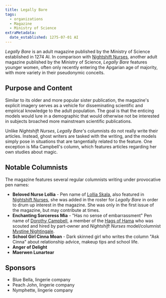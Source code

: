 ```yaml
---
title: Legally Bare
tags:
  - organizations
  - Magazine
  - Ministry of Science
extraMetadata:
  date_established: 1275-07-01 AI
---
```



_Legally Bare_ is an adult magazine published by the Ministry of Science
established in 1274 AI. In comparison with
[Nightshift Nurses](./nightshift-nurses.mdx), another adult
magazine published by the Ministry of Science, _Legally Bare_ features younger
women, often only recently entering the Apgarian age of majority, with more
variety in their pseudonymic conceits.

## Purpose and Content

Similar to its older and more popular sister publication, the magazine's
explicit imagery serves as a vehicle for disseminating scientific and empirical
knowledge to the adult population. The goal is that the enticing models would
lure in a demographic that would otherwise not be interested in subjects
broached more mainstream scientific publications.

Unlike _Nightshift Nurses_, _Legally Bare_'s columnists do not really write
their articles. Instead, ghost writers are tasked with the writing, and the
models simply pose in situations that are tangentially related to the feature.
One exception is Mia Campbell's column, which features articles regarding her
own studies about magic.

## Notable Columnists

<Stub />

The magazine features several regular columnists writing under provocative pen
names:

- **Beloved Nurse Lollia** - Pen name of
  [Lollia Skala](../characters/lollia-skala.mdx), also featured in
  [Nightshift Nurses](./nightshift-nurses.mdx), she was added in
  the roster for _Legally Bare_ in order to drum up interest in the magazine.
  She was only in the first issue of the magazine, but may contribute at times.
- **Enchanting Sorceress Mia** - "Has no sense of embarrassment" Pen name of
  [Dorothy Campbell](../characters/dorothy-campbell.mdx), a member of the
  [Hags of Hama](./hags-of-hama.mdx) who was scouted and hired by
  part-owner and _Nightshift Nurses_ model/columnist
  [Mystine Nightingale](../characters/mystine-nightingale.mdx).
- **School Girl Cinna Moan** - Dark skinned girl who writes the column "Ask
  Cinna" about relationship advice, makeup tips and school life.
- **Anger of Delight**
- **Maerwen Lunartear**

## Sponsors

- Blue Bella, lingerie company
- Peach John, lingerie company
- Nymphette, lingerie company
